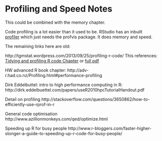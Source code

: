 # Profiling and Speed Notes

This could be combined with the memory chapter.

Code profiling is a lot easier than it used to be. RStudio has an inbuilt  [profiler](https://support.rstudio.com/hc/en-us/articles/218221837-Profiling-with-RStudio) which just needs the profvis package. It does memory and speed. 

The remaining links here are old:

http://tgmstat.wordpress.com/2013/09/25/profiling-r-code/
This references: [Tidying and profiling R code Chapter](http://www.hep.by/gnu/r-patched/r-exts/R-exts_69.html#SEC69)
or [full pdf](http://cran.r-project.org/doc/manuals/R-exts.pdf)

HW advanced R book chapter:
http://adv-r.had.co.nz/Profiling.html#performance-profiling

Dirk Eddelbuttel: intro to high performance computing in R:
http://dirk.eddelbuettel.com/papers/useR2010hpcTutorialHandout.pdf

Detail on profiling
http://stackoverflow.com/questions/3650862/how-to-efficiently-use-rprof-in-r

General code optimisation
http://www.azillionmonkeys.com/qed/optimize.html

Speeding up R for busy people
http://www.r-bloggers.com/faster-higher-stonger-a-guide-to-speeding-up-r-code-for-busy-people/


